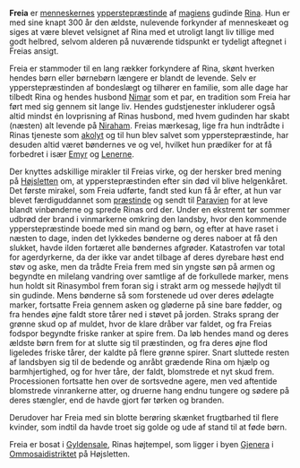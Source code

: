 {{title:Freia}}
{{author:Laura Holmegaard}}
{{timestamp:2010-08-09T10:07:36Z}}
{{copyright:Freia}}
'''Freia''' er [[menneske]]rnes [[ypperstepræstinde]] af [[magi|magiens]] gudinde [[Rina]]. Hun er med sine knapt 300 år den ældste, nulevende forkynder af menneskeæt og siges at være blevet velsignet af Rina med et utroligt langt liv tillige med godt helbred, selvom alderen på nuværende tidspunkt er tydeligt aftegnet i Freias ansigt.

Freia er stammoder til en lang rækker forkyndere af Rina, skønt hverken hendes børn eller børnebørn længere er blandt de levende. Selv er ypperstepræstinden af bondeslægt og tilhører en familie, som alle dage har tilbedt Rina og hendes husbond [[Nimar]] som et par, en tradition som Freia har ført med sig gennem sit lange liv. Hendes gudstjenester inkluderer også altid mindst én lovprisning af Rinas husbond, med hvem gudinden har skabt (næsten) alt levende på [[Niraham]]. Freias mærkesag, lige fra hun indtrådte i Rinas tjeneste som [[akolyt]] og til hun blev salvet som ypperstepræstinde, har desuden altid været bøndernes ve og vel, hvilket hun prædiker for at få forbedret i især [[Emyr]] og [[Lenerne]].

Der knyttes adskillige mirakler til Freias virke, og der hersker bred mening på [[Højsletten]] om, at ypperstepræstinden efter sin død vil blive helgenkåret. Det første mirakel, som Freia udførte, fandt sted kun få år efter, at hun var blevet færdiguddannet som [[præstinde]] og sendt til [[Paravien]] for at leve blandt vinbønderne og sprede Rinas ord der. Under en ekstremt tør sommer udbrød der brand i vinmarkerne omkring den landsby, hvor den kommende ypperstepræstinde boede med sin mand og børn, og efter at have raset i næsten to dage, inden det lykkedes bønderne og deres naboer at få den slukket, havde ilden fortæret alle bøndernes afgrøder. Katastrofen var total for agerdyrkerne, da der ikke var andet tilbage af deres dyrebare høst end støv og aske, men da trådte Freia frem med sin yngste søn på armen og begyndte en milelang vandring over samtlige af de forkullede marker, mens hun holdt sit Rinasymbol frem foran sig i strakt arm og messede højlydt til sin gudinde. Mens bønderne så som forstenede ud over deres ødelagte marker, fortsatte Freia gennem asken og gløderne på sine bare fødder, og fra hendes øjne faldt store tårer ned i støvet på jorden. Straks sprang der grønne skud op af muldet, hvor de klare dråber var faldet, og fra Freias fodspor begyndte friske ranker at spire frem. Da løb hendes mand og deres ældste børn frem for at slutte sig til præstinden, og fra deres øjne flod ligeledes friske tårer, der kaldte på flere grønne spirer. Snart sluttede resten af landsbyen sig til de bedende og anråbt grædende Rina om hjælp og barmhjertighed, og for hver tåre, der faldt, blomstrede et nyt skud frem. Processionen fortsatte hen over de sortsvedne agere, men ved aftentide blomstrede vinrankerne atter, og druerne hang endnu tungere og sødere på deres stængler, end de havde gjort før tørken og branden.

Derudover har Freia med sin blotte berøring skænket frugtbarhed til flere kvinder, som indtil da havde troet sig golde og ude af stand til at føde børn.

Freia er bosat i [[Gyldensale]], Rinas højtempel, som ligger i byen [[Gjenera]] i [[Ommosaidistriktet]] på Højsletten.